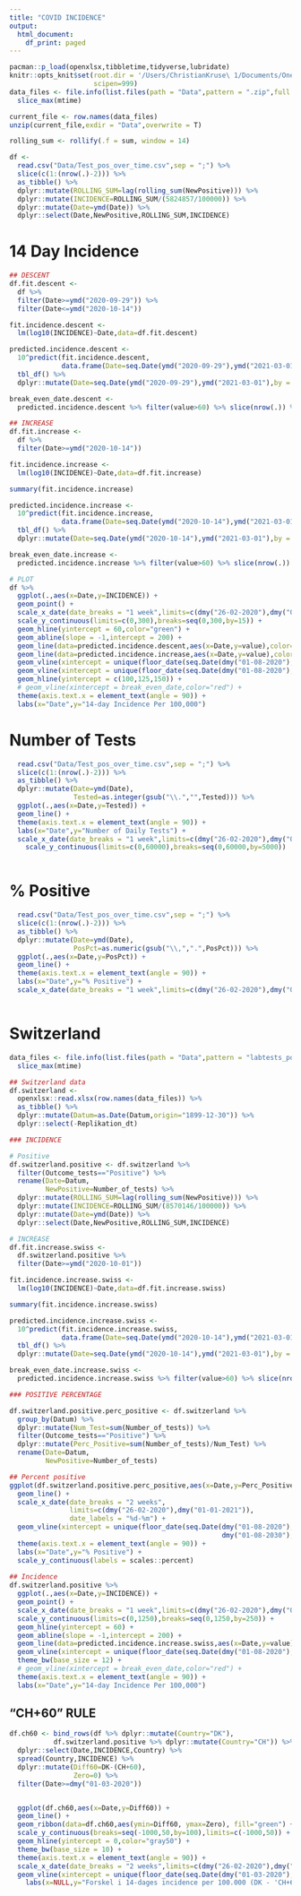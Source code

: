 ```yaml
---
title: "COVID INCIDENCE"
output:
  html_document:
    df_print: paged
---
```


```r
pacman::p_load(openxlsx,tibbletime,tidyverse,lubridate)
knitr::opts_knit$set(root.dir = '/Users/ChristianKruse\ 1/Documents/OneDrivePrivat/OneDrive/COVID_INCIDENCE_2',
                     scipen=999)
data_files <- file.info(list.files(path = "Data",pattern = ".zip",full.names = T)) %>% 
  slice_max(mtime)
```

```r
current_file <- row.names(data_files)
unzip(current_file,exdir = "Data",overwrite = T)
```

```r
rolling_sum <- rollify(.f = sum, window = 14)
```


```r

df <- 
  read.csv("Data/Test_pos_over_time.csv",sep = ";") %>%
  slice(c(1:(nrow(.)-2))) %>% 
  as_tibble() %>%
  dplyr::mutate(ROLLING_SUM=lag(rolling_sum(NewPositive))) %>%
  dplyr::mutate(INCIDENCE=ROLLING_SUM/(5824857/100000)) %>%
  dplyr::mutate(Date=ymd(Date)) %>%
  dplyr::select(Date,NewPositive,ROLLING_SUM,INCIDENCE)

```

# 14 Day Incidence

```r

## DESCENT
df.fit.descent <- 
  df %>%
  filter(Date>=ymd("2020-09-29")) %>%
  filter(Date<=ymd("2020-10-14"))

fit.incidence.descent <- 
  lm(log10(INCIDENCE)~Date,data=df.fit.descent)

predicted.incidence.descent <- 
  10^predict(fit.incidence.descent,
             data.frame(Date=seq.Date(ymd("2020-09-29"),ymd("2021-03-01"),by = "1 day"))) %>%
  tbl_df() %>%
  dplyr::mutate(Date=seq.Date(ymd("2020-09-29"),ymd("2021-03-01"),by = "1 day"))

break_even_date.descent <- 
  predicted.incidence.descent %>% filter(value>60) %>% slice(nrow(.)) %>% .[["Date"]]

## INCREASE
df.fit.increase <- 
  df %>%
  filter(Date>=ymd("2020-10-14"))

fit.incidence.increase <- 
  lm(log10(INCIDENCE)~Date,data=df.fit.increase)

summary(fit.incidence.increase)

predicted.incidence.increase <- 
  10^predict(fit.incidence.increase,
             data.frame(Date=seq.Date(ymd("2020-10-14"),ymd("2021-03-01"),by = "1 day"))) %>%
  tbl_df() %>%
  dplyr::mutate(Date=seq.Date(ymd("2020-10-14"),ymd("2021-03-01"),by = "1 day"))

break_even_date.increase <- 
  predicted.incidence.increase %>% filter(value>60) %>% slice(nrow(.)) %>% .[["Date"]]

# PLOT
df %>%
  ggplot(.,aes(x=Date,y=INCIDENCE)) +
  geom_point() +
  scale_x_date(date_breaks = "1 week",limits=c(dmy("26-02-2020"),dmy("01-01-2021")),date_labels = "%d-%m") +
  scale_y_continuous(limits=c(0,300),breaks=seq(0,300,by=15)) +
  geom_hline(yintercept = 60,color="green") +
  geom_abline(slope = -1,intercept = 200) +
  geom_line(data=predicted.incidence.descent,aes(x=Date,y=value),color="blue") +
  geom_line(data=predicted.incidence.increase,aes(x=Date,y=value),color="red") +
  geom_vline(xintercept = unique(floor_date(seq.Date(dmy("01-08-2020"),dmy("01-08-2030"),by="1 day"),"month")),color="blue") +
  geom_vline(xintercept = unique(floor_date(seq.Date(dmy("01-08-2020"),dmy("01-08-2030"),by="1 day"),"week")),color="grey50") +
  geom_hline(yintercept = c(100,125,150)) + 
  # geom_vline(xintercept = break_even_date,color="red") +
  theme(axis.text.x = element_text(angle = 90)) +
  labs(x="Date",y="14-day Incidence Per 100,000") 


```

# Number of Tests

```r

  read.csv("Data/Test_pos_over_time.csv",sep = ";") %>% 
  slice(c(1:(nrow(.)-2))) %>% 
  as_tibble() %>% 
  dplyr::mutate(Date=ymd(Date),
                Tested=as.integer(gsub("\\.","",Tested))) %>% 
  ggplot(.,aes(x=Date,y=Tested)) +
  geom_line() +
  theme(axis.text.x = element_text(angle = 90)) +
  labs(x="Date",y="Number of Daily Tests") +
  scale_x_date(date_breaks = "1 week",limits=c(dmy("26-02-2020"),dmy("01-01-2021")),date_labels = "%d-%m") +
    scale_y_continuous(limits=c(0,60000),breaks=seq(0,60000,by=5000))



```

# % Positive

```r

  read.csv("Data/Test_pos_over_time.csv",sep = ";") %>% 
  slice(c(1:(nrow(.)-2))) %>% 
  as_tibble() %>% 
  dplyr::mutate(Date=ymd(Date),
                PosPct=as.numeric(gsub("\\,",".",PosPct))) %>% 
  ggplot(.,aes(x=Date,y=PosPct)) +
  geom_line() +
  theme(axis.text.x = element_text(angle = 90)) +
  labs(x="Date",y="% Positive") +
  scale_x_date(date_breaks = "1 week",limits=c(dmy("26-02-2020"),dmy("01-01-2021")),date_labels = "%d-%m")



```

# Switzerland

```r

data_files <- file.info(list.files(path = "Data",pattern = "labtests_positivity",full.names = T)) %>% 
  slice_max(mtime)

## Switzerland data
df.switzerland <-
  openxlsx::read.xlsx(row.names(data_files)) %>% 
  as_tibble() %>% 
  dplyr::mutate(Datum=as.Date(Datum,origin="1899-12-30")) %>% 
  dplyr::select(-Replikation_dt)


```

```r

### INCIDENCE

# Positive
df.switzerland.positive <- df.switzerland %>% 
  filter(Outcome_tests=="Positive") %>%
  rename(Date=Datum,
         NewPositive=Number_of_tests) %>% 
  dplyr::mutate(ROLLING_SUM=lag(rolling_sum(NewPositive))) %>%
  dplyr::mutate(INCIDENCE=ROLLING_SUM/(8570146/100000)) %>%
  dplyr::mutate(Date=ymd(Date)) %>%
  dplyr::select(Date,NewPositive,ROLLING_SUM,INCIDENCE)

# INCREASE
df.fit.increase.swiss <- 
  df.switzerland.positive %>%
  filter(Date>=ymd("2020-10-01"))

fit.incidence.increase.swiss <- 
  lm(log10(INCIDENCE)~Date,data=df.fit.increase.swiss)

summary(fit.incidence.increase.swiss)

predicted.incidence.increase.swiss <- 
  10^predict(fit.incidence.increase.swiss,
             data.frame(Date=seq.Date(ymd("2020-10-14"),ymd("2021-03-01"),by = "1 day"))) %>%
  tbl_df() %>%
  dplyr::mutate(Date=seq.Date(ymd("2020-10-14"),ymd("2021-03-01"),by = "1 day"))

break_even_date.increase.swiss <- 
  predicted.incidence.increase.swiss %>% filter(value>60) %>% slice(nrow(.)) %>% .[["Date"]]

### POSITIVE PERCENTAGE

df.switzerland.positive.perc_positive <- df.switzerland %>% 
  group_by(Datum) %>% 
  dplyr::mutate(Num_Test=sum(Number_of_tests)) %>% 
  filter(Outcome_tests=="Positive") %>% 
  dplyr::mutate(Perc_Positive=sum(Number_of_tests)/Num_Test) %>%
  rename(Date=Datum,
         NewPositive=Number_of_tests)

## Percent positive
ggplot(df.switzerland.positive.perc_positive,aes(x=Date,y=Perc_Positive)) +
  geom_line() +
  scale_x_date(date_breaks = "2 weeks",
               limits=c(dmy("26-02-2020"),dmy("01-01-2021")),
               date_labels = "%d-%m") +
  geom_vline(xintercept = unique(floor_date(seq.Date(dmy("01-08-2020"),
                                                     dmy("01-08-2030"),by="1 day"),"month"))) +
  theme(axis.text.x = element_text(angle = 90)) +
  labs(x="Date",y="% Positive") + 
  scale_y_continuous(labels = scales::percent)
  
## Incidence
df.switzerland.positive %>%
  ggplot(.,aes(x=Date,y=INCIDENCE)) +
  geom_point() +
  scale_x_date(date_breaks = "1 week",limits=c(dmy("26-02-2020"),dmy("01-11-2020")),date_labels = "%d-%m") +
  scale_y_continuous(limits=c(0,1250),breaks=seq(0,1250,by=250)) +
  geom_hline(yintercept = 60) +
  geom_abline(slope = -1,intercept = 200) +
  geom_line(data=predicted.incidence.increase.swiss,aes(x=Date,y=value),color="red") +
  geom_vline(xintercept = unique(floor_date(seq.Date(dmy("01-08-2020"),dmy("01-08-2030"),by="1 day"),"month"))) +
  theme_bw(base_size = 12) +
  # geom_vline(xintercept = break_even_date,color="red") +
  theme(axis.text.x = element_text(angle = 90)) +
  labs(x="Date",y="14-day Incidence Per 100,000")

```

## "CH+60" RULE

```r

df.ch60 <- bind_rows(df %>% dplyr::mutate(Country="DK"),
           df.switzerland.positive %>% dplyr::mutate(Country="CH")) %>% 
  dplyr::select(Date,INCIDENCE,Country) %>% 
  spread(Country,INCIDENCE) %>% 
  dplyr::mutate(Diff60=DK-(CH+60),
                Zero=0) %>% 
  filter(Date>=dmy("01-03-2020"))


  ggplot(df.ch60,aes(x=Date,y=Diff60)) +
  geom_line() +
  geom_ribbon(data=df.ch60,aes(ymin=Diff60, ymax=Zero), fill="green") +
  scale_y_continuous(breaks=seq(-1000,50,by=100),limits=c(-1000,50)) +
  geom_hline(yintercept = 0,color="gray50") +
  theme_bw(base_size = 10) +
  theme(axis.text.x = element_text(angle = 90)) +
  scale_x_date(date_breaks = "2 weeks",limits=c(dmy("26-02-2020"),dmy("01-11-2020")),date_labels = "%d-%m") +
  geom_vline(xintercept = unique(floor_date(seq.Date(dmy("01-03-2020"),dmy("01-08-2030"),by="1 day"),"month"))) +
    labs(x=NULL,y="Forskel i 14-dages incidence per 100.000 (DK - 'CH+60')")


```





















